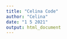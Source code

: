 ```yaml
---
title: "Celina Code"
author: "Celina"
date: "1 5 2021"
output: html_document
---
```


```r

```

```r

```

```r

```

